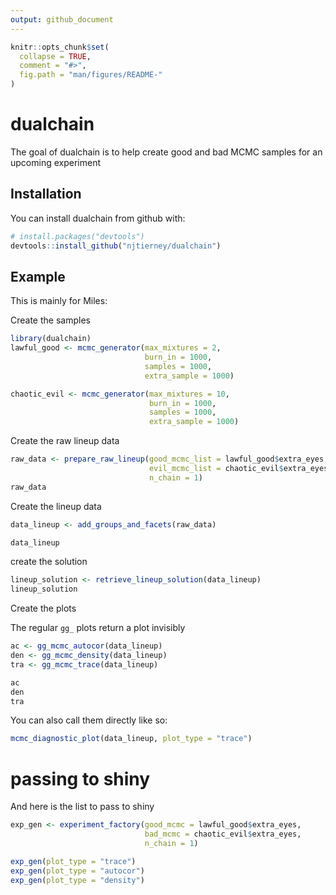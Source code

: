 ```yaml
---
output: github_document
---
```


<!-- README.md is generated from README.Rmd. Please edit that file -->

```r
knitr::opts_chunk$set(
  collapse = TRUE,
  comment = "#>",
  fig.path = "man/figures/README-"
)
```

# dualchain

The goal of dualchain is to help create good and bad MCMC samples for an upcoming experiment

## Installation

You can install dualchain from github with:

```r
# install.packages("devtools")
devtools::install_github("njtierney/dualchain")
```

## Example

This is mainly for Miles:

Create the samples
```r
library(dualchain)
lawful_good <- mcmc_generator(max_mixtures = 2,
                              burn_in = 1000,
                              samples = 1000,
                              extra_sample = 1000)

chaotic_evil <- mcmc_generator(max_mixtures = 10,
                               burn_in = 1000,
                               samples = 1000,
                               extra_sample = 1000)

```

Create the raw lineup data
```r

raw_data <- prepare_raw_lineup(good_mcmc_list = lawful_good$extra_eyes,
                               evil_mcmc_list = chaotic_evil$extra_eyes,
                               n_chain = 1)
raw_data

```

Create the lineup data
```r

data_lineup <- add_groups_and_facets(raw_data)

data_lineup

```

create the solution

```r

lineup_solution <- retrieve_lineup_solution(data_lineup)
lineup_solution
```

Create the plots

The regular `gg_` plots return a plot invisibly

```r
ac <- gg_mcmc_autocor(data_lineup)
den <- gg_mcmc_density(data_lineup)
tra <- gg_mcmc_trace(data_lineup)

ac
den
tra
```

You can also call them directly like so:
```r
mcmc_diagnostic_plot(data_lineup, plot_type = "trace")
```

# passing to shiny

And here is the list to pass to shiny

```r
exp_gen <- experiment_factory(good_mcmc = lawful_good$extra_eyes,
                              bad_mcmc = chaotic_evil$extra_eyes,
                              n_chain = 1)

exp_gen(plot_type = "trace")
exp_gen(plot_type = "autocor")
exp_gen(plot_type = "density")
```
